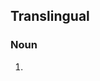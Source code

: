 ==Translingual==
{{wikipedia}}
{{wikispecies}}
{{rfimage}}
===Noun===
{{taxoninfl|i=1|g=f|head={{taxlink|Euphausia|genus}} {{epilang|superbus|superba|la}}}}

# {{taxon|species|genus|Euphasia|the [[Antarctic krill]], the most abundant species of [[krill]], marine [[crustacean]] [[plankton]], food for [[whale]]s, [[penguin]]s, fish, seals and birds, and keystone organism of the Antarctic ecosystem}}